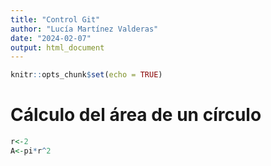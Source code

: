 ```yaml
---
title: "Control Git"
author: "Lucía Martínez Valderas"
date: "2024-02-07"
output: html_document
---
```


```r
knitr::opts_chunk$set(echo = TRUE)
```

# Cálculo del área de un círculo
```r
r<-2
A<-pi*r^2
```

